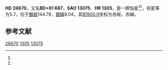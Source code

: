 {{Starbox begin
| name = HD 26670
}}
{{Starbox observe
| epoch = [[J2000.0|J2000.0]]
| constell = {{星座名待查}}<ref name=SIMBAD>{{cite web
 | url=http://simbad.u-strasbg.fr/simbad/sim-id?Ident=HR+1305
 | title =Pulsating variable Star
 | publisher=Centre de Données astronomiques de Strasbourg
 | work=SIMBAD
 | accessdate=2012-07-13}}</ref><ref name=DATA>{{cite web
 | url=http://vizier.u-strasbg.fr/viz-bin/VizieR-5?-out.add=.&-source=5050&-corr=PK=HR&-out.max=9999&HR=1305
 | title=VizieR Detailed Page
 | accessdate=2012-07-13
 | archive-date=2016-03-04
 | archive-url=https://web.archive.org/web/20160304204731/http://vizier.u-strasbg.fr/viz-bin/VizieR-5?-out.add=.&-source=5050&-corr=PK=HR&-out.max=9999&HR=1305
 | dead-url=no
 }}</ref>
| 星官 = 
| ra = {{RA|4|16|53.6}}<ref name=SIMBAD /><ref name=DATA />
| dec = {{DEC|+61|51|1}}<ref name=SIMBAD /><ref name=DATA />
| appmag_v = 5.7<ref name=SIMBAD /><ref name=DATA />
}}
{{Starbox character
| class = B5Vn<ref name=SIMBAD /><ref name=DATA />
| b-v = -0.14<ref name=SIMBAD /><ref name=DATA />
| u-b = -0.51<ref name=SIMBAD /><ref name=DATA />
| r-i = <ref name=SIMBAD /><ref name=DATA />
| variable = 
}}
{{Starbox astrometry
| radial_v = -0.51
| prop_mo_ra = -2
| parallax = 
| p_error = 
}}
{{Starbox catalog
| names =BD+61 687，[[SAO星表|SAO]] 13075，[[HD星表|HD]] 26670，[[HR星表|HR]] 1305}}
{{Starbox reference |Simbad=HR+1305}}
{{Starbox end}}

'''HD 26670'''，又名'''BD+61 687'''，'''SAO 13075'''、'''HR 1305'''，是一颗恒星<ref name=SIMBAD /><ref name=DATA />，视星等为5.7，位于[[銀道座標系|銀經]]144.78，[[銀道座標系|銀緯]]8.04，其[[B1900.0|B1900.0]]坐标为赤經{{RA|4|8|4.5}}，赤緯{{DEC|+61|8.04|56}}。

== 参考文献 ==
{{reflist}}

{{star-stub}}

[[Category:HD和HDE天體|26670]]
[[Category:HR天體|1305]]
[[Category:SAO天體|13075]]